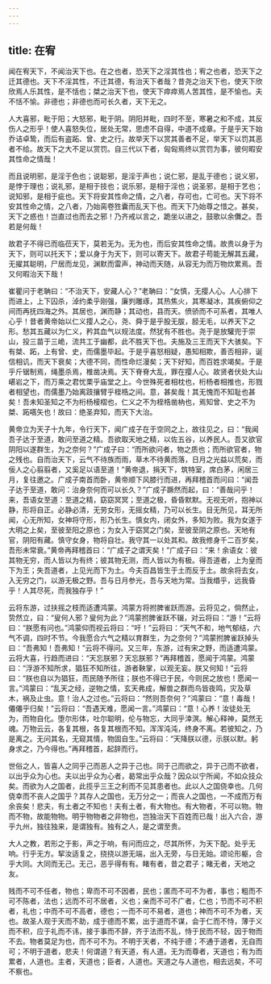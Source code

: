 ```yaml
---
---
---
```

title: 在宥
---



闻在宥天下，不闻治天下也。在之也者，恐天下之淫其性也；宥之也者，恐天下之迁其德也。天下不淫其性，不迁其德，有治天下者哉？昔尧之治天下也，使天下欣欣焉人乐其性，是不恬也；桀之治天下也，使天下瘁瘁焉人苦其性，是不愉也。夫不恬不愉。非德也；非德也而可长久者，天下无之。

人大喜邪，毗于阳；大怒邪，毗于阴。阴阳并毗，四时不至，寒暑之和不成，其反伤人之形乎！使人喜怒失位，居处无常，思虑不自得，中道不成章。于是乎天下始乔诘卓鸷，而后有盗跖、曾、史之行。故举天下以赏其善者不足，举天下以罚其恶者不给。故天下之大不足以赏罚。自三代以下者，匈匈焉终以赏罚为事，彼何暇安其性命之情哉！

而且说明邪，是淫于色也；说聪邪，是淫于声也；说仁邪，是乱于德也；说义邪，是悖于理也；说礼邪，是相于技也；说乐邪，是相于淫也；说圣邪，是相于艺也；说知邪，是相于疵也。天下将安其性命之情，之八者，存可也，亡可也。天下将不安其性命之情，之八者，乃始脔卷狌囊而乱天下也。而天下乃始尊之惜之。甚矣，天下之惑也！岂直过也而去之邪！乃齐戒以言之，跪坐以进之，鼓歌以余儛之。吾若是何哉！

故君子不得已而临莅天下，莫若无为。无为也，而后安其性命之情。故贵以身于为天下，则可以托天下；爱以身于为天下，则可以寄天下。故君子苟能无解其五藏，无擢其聪明，尸居而龙见，渊默而雷声，神动而天随，从容无为而万物炊累焉。吾又何暇治天下哉！

崔瞿问于老聃曰：“不治天下，安藏人心？”老聃曰：“女慎，无撄人心。人心排下而进上，上下囚杀，淖约柔乎刚强，廉刿雕琢，其热焦火，其寒凝冰，其疾俯仰之间而再抚四海之外。其居也，渊而静；其动也，县而天。偾骄而不可系者，其唯人心乎！昔者黄帝始以仁义撄人之心，尧、舜于是乎股无胈，胫无毛，以养天下之形。愁其五藏以为仁义，矜其血气以规法度。然犹有不胜也。尧于是放驩兜于崇山，投三苗于三峗，流共工于幽都，此不胜天下也。夫施及三王而天下大骇矣。下有桀、跖，上有曾、史，而儒墨毕起。于是乎喜怒相疑，愚知相欺，善否相非，诞信相讥，而天下衰矣；大德不同，而性命烂漫矣；天下好知，而百姓求竭矣。于是乎斤锯制焉，绳墨杀焉，椎凿决焉。天下脊脊大乱，罪在撄人心。故贤者伏处大山嵁岩之下，而万乘之君忧栗乎庙堂之上。今世殊死者相枕也，桁杨者相推也，形戮者相望也，而儒墨乃始离跂攘臂乎桎梏之间。意，甚矣哉！其无愧而不知耻也甚矣！吾未知圣知之不为桁杨椄槢也，仁义之不为桎梏凿枘也，焉知曾、史之不为桀、跖嚆矢也！故曰：绝圣弃知，而天下大治。

黄帝立为天子十九年，令行天下，闻广成子在于空同之上，故往见之，曰：“我闻吾子达于至道，敢问至道之精。吾欲取天地之精，以佐五谷，以养民人。吾又欲官阴阳以遂群生，为之奈何？”广成子曰：“而所欲问者，物之质也；而所欲官者，物之残也。自而治天下，云气不待族而雨，草木不待黄而落，日月之光益以荒矣，而佞人之心翦翦者，又奚足以语至道！”黄帝退，捐天下，筑特室，席白茅，闲居三月，复往邀之。广成子南首而卧，黄帝顺下风膝行而进，再拜稽首而问曰：“闻吾子达于至道，敢问：治身奈何而可以长久？”广成子蹶然而起，曰：“善哉问乎！来，吾语女至道：至道之精，窈窈冥冥；至道之极，昏昏默默。无视无听，抱神以静，形将自正。必静必清，无劳女形，无摇女精，乃可以长生。目无所见，耳无所闻，心无所知，女神将守形，形乃长生。慎女内，闭女外，多知为败。我为女遂于大明之上矣，至彼至阳之原也；为女入于窈冥之门矣，至彼至阴之原也。天地有官，阴阳有藏。慎守女身，物将自壮。我守其一以处其和。故我修身千二百岁矣，吾形未常衰。”黄帝再拜稽首曰：“广成子之谓天矣！”广成子曰：“来！余语女：彼其物无穷，而人皆以为有终；彼其物无测，而人皆以为有极。得吾道者，上为皇而下为王；失吾道者，上见光而下为土。今夫百昌皆生于土而反于土。故余将去女，入无穷之门，以游无极之野。吾与日月参光，吾与天地为常。当我缗乎，远我昏乎！人其尽死，而我独存乎！”

云将东游，过扶摇之枝而适遭鸿蒙。鸿蒙方将拊脾雀跃而游。云将见之，倘然止，贽然立，曰：“叟何人邪？叟何为此？”鸿蒙拊脾雀跃不辍，对云将曰：“游！”云将曰：“朕愿有问也。”鸿蒙仰而视云将曰：“吁！”云将曰：“天气不和，地气郁结，六气不调，四时不节。今我愿合六气之精以育群生，为之奈何？”鸿蒙拊脾雀跃掉头曰：“吾弗知！吾弗知！”云将不得问。又三年，东游，过有宋之野，而适遭鸿蒙。云将大喜，行趋而进曰：“天忘朕邪？天忘朕邪？”再拜稽首，愿闻于鸿蒙。鸿蒙曰：“浮游不知所求，猖狂不知所往，游者鞅掌，以观无妄。朕又何知！”云将曰：“朕也自以为猖狂，而民随予所往；朕也不得已于民，今则民之放也！愿闻一言。”鸿蒙曰：“乱天之经，逆物之情，玄天弗成，解兽之群而鸟皆夜鸣，灾及草木，祸及止虫。意！治人之过也。”云将曰：“然则吾奈何？”鸿蒙曰：“意！毒哉！僊僊乎归矣！”云将曰：“吾遇天难，愿闻一言。”鸿蒙曰：“意！心养！汝徒处无为，而物自化。堕尔形体，吐尔聪明，伦与物忘，大同乎涬溟。解心释神，莫然无魂。万物云云，各复其根，各复其根而不知。浑浑沌沌，终身不离。若彼知之，乃是离之。无问其名，无窥其情，物固自生。”云将曰：“天降朕以德，示朕以默。躬身求之，乃今得也。”再拜稽首，起辞而行。

世俗之人，皆喜人之同乎己而恶人之异于己也。同于己而欲之，异于己而不欲者，以出乎众为心也。夫以出乎众为心者，曷常出乎众哉？因众以宁所闻，不如众技众矣。而欲为人之国者，此揽乎三王之利而不见其患者也。此以人之国侥幸也。几何侥幸而不丧人之国乎？其存人之国也，无万分之一；而丧人之国也，一不成而万有余丧矣！悲夫，有土者之不知也！夫有土者，有大物也。有大物者，不可以物。物而不物，故能物物。明乎物物者之非物也，岂独治天下百姓而已哉！出入六合，游乎九州，独往独来，是谓独有。独有之人，是之谓至贵。

大人之教，若形之于影，声之于响，有问而应之，尽其所怀，为天下配。处乎无响。行乎无方。挈汝适复之，挠挠以游无端，出入无旁，与日无始。颂论形躯，合乎大同。大同而无己。无己，恶乎得有有。睹有者，昔之君子；睹无者，天地之友。

贱而不可不任者，物也；卑而不可不因者，民也；匿而不可不为者，事也；粗而不可不陈者，法也；远而不可不居者，义也；亲而不可不广者，仁也；节而不可不积者，礼也；中而不可不高者，德也；一而不可不易者，道也；神而不可不为者，天也。故圣人观于天而不助，成于德而不累，出于道而不谋，会于仁而不恃，薄于义而不积，应于礼而不讳，接于事而不辞，齐于法而不乱，恃于民而不轻，因于物而不去。物者莫足为也，而不可不为。不明于天者，不纯于德；不通于道者，无自而可；不明于道者，悲夫！何谓道？有天道，有人道。无为而尊者，天道也；有为而累者，人道也。主者，天道也；臣者，人道也。天道之与人道也，相去远矣，不可不察也。

